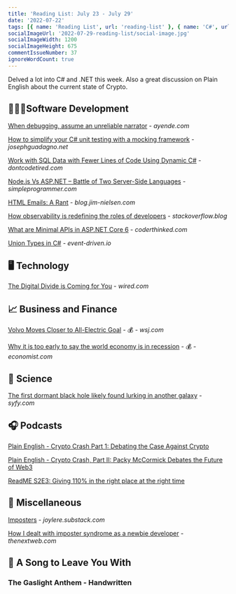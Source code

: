 ```yaml
---
title: 'Reading List: July 23 - July 29'
date: '2022-07-22'
tags: [{ name: 'Reading List', url: 'reading-list' }, { name: 'C#', url: 'csharp'}, { name: '.NET', url: 'dotnet'}, { name: 'Crypto', url: 'crypto'}, { name: 'Imposter Syndrome', url: 'imposter-syndrome'}]
socialImageUrl: '2022-07-29-reading-list/social-image.jpg'
socialImageWidth: 1200
socialImageHeight: 675
commentIssueNumber: 37
ignoreWordCount: true
---
```


Delved a lot into C# and .NET this week. Also a great discussion on Plain English about the current state of Crypto.

## 👨🏼‍💻Software Development

[When debugging, assume an unreliable narrator](https://ayende.com/blog/197793-C/when-debugging-assume-an-unreliable-narrator) - *ayende.com*

[How to simplify your C# unit testing with a mocking framework](https://www.josephguadagno.net/2022/07/19/how-to-simplify-your-c-sharp-unit-testing-with-a-mocking-framework) - *josephguadagno.net*

[Work with SQL Data with Fewer Lines of Code Using Dynamic C#](http://dontcodetired.com/blog/post/Work-with-SQL-Data-with-Fewer-Lines-of-Code-Using-Dynamic-C) - *dontcodetired.com*

[Node.js Vs ASP.NET – Battle of Two Server-Side Languages]('https://simpleprogrammer.com/node-js-vs-asp-net/) - *simpleprogrammer.com*

[HTML Emails: A Rant](https://blog.jim-nielsen.com/2022/html-email-rant/) - *blog.jim-nielsen.com*

[How observability is redefining the roles of developers](https://stackoverflow.blog/2022/07/18/how-observability-is-redefining-the-roles-of-developers/) - *stackoverflow.blog*

[What are Minimal APIs in ASP.NET Core 6](https://coderethinked.com/what-are-minimal-apis-in-asp-net-core-6/) - *coderthinked.com*

[Union Types in C#](https://event-driven.io/en/union_types_in_csharp/) - *event-driven.io*

## 🖥 Technology

[The Digital Divide is Coming for You](https://www.wired.com/story/digital-divide-widening-cost-of-living/) - *wired.com*

## 📈 Business and Finance

[Volvo Moves Closer to All-Electric Goal](https://www.wsj.com/articles/volvo-moves-closer-to-all-electric-goal-11658306271) - 💰 - *wsj.com*

[Why it is too early to say the world economy is in recession](https://www.economist.com/finance-and-economics/2022/07/24/why-it-is-too-early-to-say-the-world-economy-is-in-recession) - 💰 - *economist.com*

## 🔬 Science

[The first dormant black hole likely found lurking in another galaxy](https://www.syfy.com/syfy-wire/bad-astronomy-best-extragalactic-candidate-quiet-black-hole-found) - *syfy.com*

## 🎧 Podcasts

[Plain English - Crypto Crash Part 1: Debating the Case Against Crypto](https://www.theringer.com/2022/7/25/23273614/crypto-crash-part-1-debating-the-case-against-crypto)

[Plain English - Crypto Crash, Part II: Packy McCormick Debates the Future of Web3](https://www.theringer.com/2022/7/26/23278361/crypto-crash-part-ii-packy-mccormick-debates-the-future-of-web3)

[ReadME S2E3: Giving 110% in the right place at the right time](https://github.com/readme/podcast/fred-schott)

## 🎒 Miscellaneous

[Imposters](https://joylere.substack.com/p/imposters) - *joylere.substack.com*

[How I dealt with imposter syndrome as a newbie developer](https://thenextweb.com/news/imposter-syndrome-as-a-developer) - *thenextweb.com*

## 🎵 A Song to Leave You With

### The Gaslight Anthem - Handwritten

<YouTubeEmbed
    id="Lf-rEslupnY"
    title="The Gaslight Anthem - Handwritten"
/>